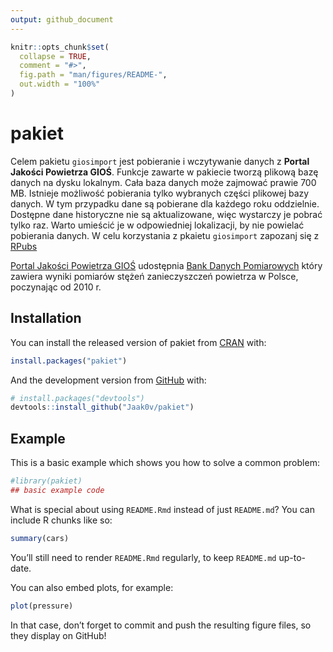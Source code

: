 ```yaml
---
output: github_document
---
```


<!-- README.md is generated from README.Rmd. Please edit that file -->

```r
knitr::opts_chunk$set(
  collapse = TRUE,
  comment = "#>",
  fig.path = "man/figures/README-",
  out.width = "100%"
)
```

# pakiet

<!-- badges: start -->
<!-- badges: end -->

Celem pakietu `giosimport` jest pobieranie i wczytywanie danych z **Portal Jakości Powietrza GIOŚ**. Funkcje zawarte w pakiecie tworzą plikową bazę danych na dysku lokalnym. Cała baza danych może zajmować prawie 700 MB. Istnieje możliwość pobierania tylko wybranych części plikowej bazy danych. W tym przypadku dane są pobierane dla każdego roku oddzielnie. Dostępne dane historyczne nie są aktualizowane, więc wystarczy je pobrać tylko raz. Warto umieścić je w odpowiedniej lokalizacji, by nie powielać pobierania danych. W celu korzystania z pkaietu `giosimport` zapozanj się z [RPubs](https://rpubs.com/rzeszut/giosimport)

[Portal Jakości Powietrza GIOŚ](http://powietrze.gios.gov.pl/pjp/home) udostępnia [Bank Danych Pomiarowych](http://powietrze.gios.gov.pl/pjp/home) który zawiera wyniki pomiarów stężeń zanieczyszczeń powietrza w Polsce, poczynając od 2010 r.


## Installation

You can install the released version of pakiet from [CRAN](https://CRAN.R-project.org) with:

``` r
install.packages("pakiet")
```

And the development version from [GitHub](https://github.com/) with:

``` r
# install.packages("devtools")
devtools::install_github("Jaak0v/pakiet")
```
## Example

This is a basic example which shows you how to solve a common problem:

```r
#library(pakiet)
## basic example code
```

What is special about using `README.Rmd` instead of just `README.md`? You can include R chunks like so:

```r
summary(cars)
```

You'll still need to render `README.Rmd` regularly, to keep `README.md` up-to-date.

You can also embed plots, for example:

```r
plot(pressure)
```

In that case, don't forget to commit and push the resulting figure files, so they display on GitHub!
